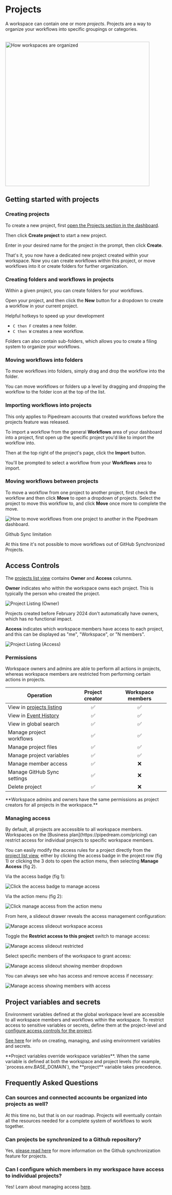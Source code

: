 
# Projects

A workspace can contain one or more _projects_. Projects are a way to organize your workflows into specific groupings or categories.

<br />
<div class="flex justify-center">
  <img
    width="450px"
    src="https://res.cloudinary.com/pipedreamin/image/upload/v1674143831/docs/New_Project_5_zep4ii.png"
    alt="How workspaces are organized"
  />
</div>

## Getting started with projects

### Creating projects

To create a new project, first [open the Projects section in the dashboard](https://pipedream.com/projects).

Then click **Create project** to start a new project.

Enter in your desired name for the project in the prompt, then click **Create**.

That's it, you now have a dedicated new project created within your workspace. Now you can create workflows within this project, or move workflows into it or create folders for further organization.

### Creating folders and workflows in projects

Within a given project, you can create folders for your workflows.

Open your project, and then click the **New** button for a dropdown to create a workflow in your current project.

<Callout type="info">
Helpful hotkeys to speed up your development

- `C then F` creates a new folder.
- `C then W` creates a new workflow.

</Callout>

Folders can also contain sub-folders, which allows you to create a filing system to organize your workflows.

### Moving workflows into folders

To move workflows into folders, simply drag and drop the workflow into the folder.

You can move workflows or folders up a level by dragging and dropping the workflow to the folder icon at the top of the list.

### Importing workflows into projects

<Callout type="info">
  This only applies to Pipedream accounts that created workflows before the
  projects feature was released.
</Callout>

To import a workflow from the general **Workflows** area of your dashboard into a project, first open up the specific project you'd like to import the workflow into.

Then at the top right of the project's page, click the **Import** button.

You'll be prompted to select a workflow from your **Workflows** area to import.

### Moving workflows between projects

To move a workflow from one project to another project, first check the workflow and then click **Move** to open a dropdown of projects. Select the project to move this workflow to, and click **Move** once more to complete the move.

![How to move workflows from one project to another in the Pipedream dashboard.](https://res.cloudinary.com/pipedreamin/image/upload/v1695662665/docs/docs/projects/CleanShot_2023-09-25_at_13.23.38_2x_dyrtlv.png)

<Callout type="warning">
Github Sync limitation

At this time it's not possible to move workflows out of GitHub Synchronized Projects.

</Callout>

## Access Controls

The [projects list view](https://pipedream.com/projects) contains **Owner** and **Access** columns.

**Owner** indicates who within the workspace owns each project. This is typically the person who created the project.

![Project Listing (Owner)](./images/project-listing-owner.png)

<Callout type="warning">
  Projects created before February 2024 don't automatically have owners, which
  has no functional impact.
</Callout>

**Access** indicates which workspace members have access to each project, and this can be displayed as "me", "Workspace", or "N members".

![Project Listing (Access)](./images/project-listing-access.png)

### Permissions

Workspace owners and admins are able to perform all actions in projects, whereas workspace members are restricted from performing certain actions in projects.

| Operation                                                    | Project creator | Workspace members |
| ------------------------------------------------------------ | :-------------: | :---------------: |
| View in [projects listing](https://pipedream.com/projects)   |       ✅        |        ✅         |
| View in [Event History](https://pipedream.com/event-history) |       ✅        |        ✅         |
| View in global search                                        |       ✅        |        ✅         |
| Manage project workflows                                     |       ✅        |        ✅         |
| Manage project files                                         |       ✅        |        ✅         |
| Manage project variables                                     |       ✅        |        ✅         |
| Manage member access                                         |       ✅        |        ❌         |
| Manage GitHub Sync settings                                  |       ✅        |        ❌         |
| Delete project                                               |       ✅        |        ❌         |

<Callout type="info">
  **Workspace admins and owners have the same permissions as project creators
  for all projects in the workspace.**
</Callout>

### Managing access

<Callout type="info">
  By default, all projects are accessible to all workspace members. Workspaces
  on the [Business plan](https://pipedream.com/pricing) can restrict access for
  individual projects to specific workspace members.
</Callout>

You can easily modify the access rules for a project directly from the [project list view](https://pipedream.com/projects), either by clicking the access badge in the project row (fig 1) or clicking the 3 dots to open the action menu, then selecting **Manage Access** (fig 2).

Via the access badge (fig 1):

![Click the access badge to manage access](./images/access-badge-click.png)

Via the action menu (fig 2):

![Click manage access from the action menu](./images/manage-access-overflow-menu.png)

From here, a slideout drawer reveals the access management configuration:

![Manage access slideout workspace access](./images/slideout-workspace-share.png)

Toggle the **Restrict access to this project** switch to manage access:

![Manage access slideout restricted](./images/slideout-restricted.png)

Select specific members of the workspace to grant access:

![Manage access slideout showing member dropdown](./images/slideout-member-dropdown.png)

You can always see who has access and remove access if necessary:

![Manage access showing members with access](./images/slideout-member-list.png)

## Project variables and secrets

Environment variables defined at the global workspace level are accessible to all workspace members and workflows within the workspace. To restrict access to sensitive variables or secrets, define them at the project-level and [configure access controls for the project](/projects/#managing-access).

[See here](/environment-variables) for info on creating, managing, and using environment variables and secrets.

<Callout type="info">
  **Project variables override workspace variables**. When the same variable is
  defined at both the workspace and project levels (for example,
  `process.env.BASE_DOMAIN`), the **project** variable takes precedence.
</Callout>

## Frequently Asked Questions

### Can sources and connected accounts be organized into projects as well?

At this time no, but that is on our roadmap. Projects will eventually contain all the resources needed for a complete system of workflows to work together.

### Can projects be synchronized to a Github repository?

Yes, [please read here](/projects/git/) for more information on the Github synchronization feature for projects.

### Can I configure which members in my workspace have access to individual projects?

Yes! Learn about managing access [here](/projects/#managing-access).
